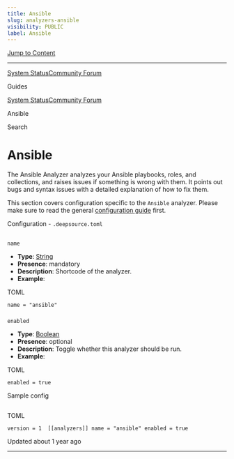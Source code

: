 ```yaml
---
title: Ansible
slug: analyzers-ansible
visibility: PUBLIC
label: Ansible
---
```

[Jump to Content](#content)

* * *

[System Status](https://deepsourcestatus.com/)[Community Forum](https://discuss.deepsource.com/)

Guides

[System Status](https://deepsourcestatus.com/)[Community Forum](https://discuss.deepsource.com/)

Ansible

Search

Ansible
=======

The Ansible Analyzer analyzes your Ansible playbooks, roles, and collections, and raises issues if something is wrong with them. It points out bugs and syntax issues with a detailed explanation of how to fix them.

This section covers configuration specific to the `Ansible` analyzer. Please make sure to read the general [configuration guide](https://deepsource-docs.readme.io/docs/configuration) first.

Configuration - `.deepsource.toml`

[](#configuration---deepsourcetoml)
-------------------------------------------------------------------------

### 

`name`

[](#name)

*   **Type**: [String](https://toml.io/en/v1.0.0#string)
*   **Presence**: mandatory
*   **Description**: Shortcode of the analyzer.
*   **Example**:

TOML

`name = "ansible"`

### 

`enabled`

[](#enabled)

*   **Type**: [Boolean](https://toml.io/en/v1.0.0#boolean)
*   **Presence**: optional
*   **Description**: Toggle whether this analyzer should be run.
*   **Example**:

TOML

`enabled = true`

Sample config

[](#sample-config)
-----------------------------------

TOML

`version = 1  [[analyzers]] name = "ansible" enabled = true`

Updated about 1 year ago

* * *
